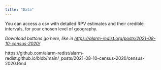 ```yaml
---
title: "Data"
---
```


You can access a csv with detailed RPV estimates and their credible intervals, for your chosen level of geography.

*Download buttons go here, like in <https://alarm-redist.org/posts/2021-08-10-census-2020/>*

https://github.com/alarm-redist/alarm-redist.github.io/blob/main/_posts/2021-08-10-census-2020/census-2020.Rmd
